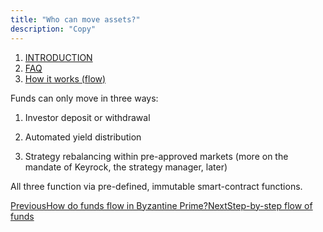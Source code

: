 ```yaml
---
title: "Who can move assets?"
description: "Copy"
---
```


1. [INTRODUCTION](/documentation/introduction)
2. [FAQ](/documentation/introduction/faq)
3. [How it works (flow)](/documentation/introduction/faq/how-it-works-flow)

Funds can only move in three ways:

1. Investor deposit or withdrawal

2. Automated yield distribution

3. Strategy rebalancing within pre-approved markets (more on the mandate of Keyrock, the strategy manager, later)

All three function via pre-defined, immutable smart-contract functions.

[PreviousHow do funds flow in Byzantine Prime?](/documentation/introduction/faq/how-it-works-flow/how-do-funds-flow-in-byzantine-prime)[NextStep-by-step flow of funds](/documentation/introduction/faq/how-it-works-flow/step-by-step-flow-of-funds)

